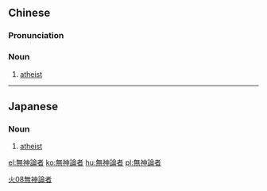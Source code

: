 {{also|无神论者}}
==Chinese==
{{zh-forms|s=无神论者|type=31}}

===Pronunciation===
{{zh-pron
|m=wúshénlùnzhě
|c=mou4 san4 leon6 ze2
|cat=n
}}

===Noun===
{{zh-noun}}

# [[atheist]]
#: {{zh-x|你 認為 無神論者 和 有神論者 的 本質 區別 是 什麼？|What do you think the essential difference is between '''atheists''' and theists?}}

[[Category:zh:Religion|火08無神論者]]

----

==Japanese==
{{ja-kanjitab|む|しん|ろん|しゃ|yomi=o}}

===Noun===
{{ja-noun|むしんろんしゃ}}

# [[atheist]]

[[el:無神論者]]
[[ko:無神論者]]
[[hu:無神論者]]
[[pl:無神論者]]